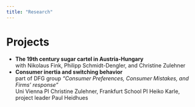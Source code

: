 ```yaml
---
title: "Research"
---
```


<body class="no_title">

# Projects

- **The 19th century sugar cartel in Austria-Hungary** <br>
with Nikolaus Fink, Philipp Schmidt-Dengler, and Christine Zulehner
- **Consumer inertia and switching behavior**
<br>
part of DFG group *"Consumer Preferences, Consumer Mistakes, and Firms’ response"* <br>
Uni Vienna PI Christine Zulehner, Frankfurt School PI Heiko Karle, project leader Paul Heidhues
<!-- # Working Papers -->

<!-- # Publications -->